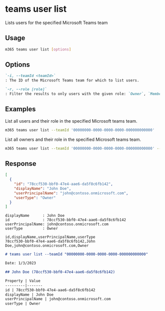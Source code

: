 
# teams user list

Lists users for the specified Microsoft Teams team

## Usage

```sh
m365 teams user list [options]
```

## Options

```md defintion-list
`-i, --teamId <teamId>`
: The ID of the Microsoft Teams team for which to list users.

`-r, --role [role]`
: Filter the results to only users with the given role: `Owner`, `Member`, `Guest`.
```

<Global />

## Examples

List all users and their role in the specified Microsoft teams team.

```sh
m365 teams user list --teamId '00000000-0000-0000-0000-000000000000'
```

List all owners and their role in the specified Microsoft teams team.

```sh
m365 teams user list --teamId '00000000-0000-0000-0000-000000000000' --role Owner
```

## Response

<Tabs>
  <TabItem value="json" label="JSON">

  ``` json
  [
    {
      "id": "78ccf530-bbf0-47e4-aae6-da5f8c6fb142",
      "displayName": "John Doe",
      "userPrincipalName": "john@contoso.onmicrosoft.com",
      "userType": "Owner"
    }
  ]
  ```

  </TabItem>
  <TabItem value="text" label="Text">

  ``` text
  displayName      : John Doe
  id               : 78ccf530-bbf0-47e4-aae6-da5f8c6fb142
  userPrincipalName: john@contoso.onmicrosoft.com
  userType         : Owner
  ```

  </TabItem>
  <TabItem value="csv" label="CSV">

  ``` text
  id,displayName,userPrincipalName,userType
  78ccf530-bbf0-47e4-aae6-da5f8c6fb142,John Doe,john@contoso.onmicrosoft.com,Owner
  ```

  </TabItem>
  <TabItem value="md" label="Markdown">

  ```md
  # teams user list --teamId "00000000-0000-0000-0000-000000000000"

  Date: 1/3/2023

  ## John Doe (78ccf530-bbf0-47e4-aae6-da5f8c6fb142)

  Property | Value
  ---------|-------
  id | 78ccf530-bbf0-47e4-aae6-da5f8c6fb142
  displayName | John Doe
  userPrincipalName | john@contoso.onmicrosoft.com
  userType | Owner
  ```

  </TabItem>
</Tabs>
